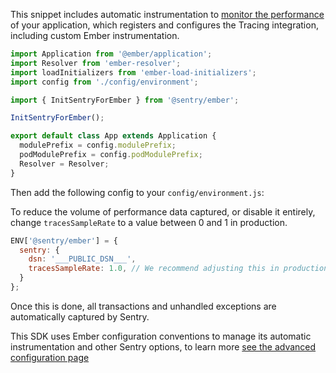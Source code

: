 
This snippet includes automatic instrumentation to [monitor the performance](/./advanced-configuration/) of your application, which registers and configures the Tracing integration, including custom Ember instrumentation.

```javascript
import Application from '@ember/application';
import Resolver from 'ember-resolver';
import loadInitializers from 'ember-load-initializers';
import config from './config/environment';

import { InitSentryForEmber } from '@sentry/ember';

InitSentryForEmber();

export default class App extends Application {
  modulePrefix = config.modulePrefix;
  podModulePrefix = config.podModulePrefix;
  Resolver = Resolver;
}
```

Then add the following config to your `config/environment.js`:

<Note>
<markdown>

To reduce the volume of performance data captured, or disable it entirely, change `tracesSampleRate` to a value between 0 and 1 in production.

</markdown>
</Note>

```javascript
ENV['@sentry/ember'] = {
  sentry: {
    dsn: '___PUBLIC_DSN___',
    tracesSampleRate: 1.0, // We recommend adjusting this in production
  }
};
```

Once this is done, all transactions and unhandled exceptions are automatically captured by Sentry.

This SDK uses Ember configuration conventions to manage its automatic instrumentation and other Sentry options, to learn more [see the advanced configuration page](./advanced-configuration/)

